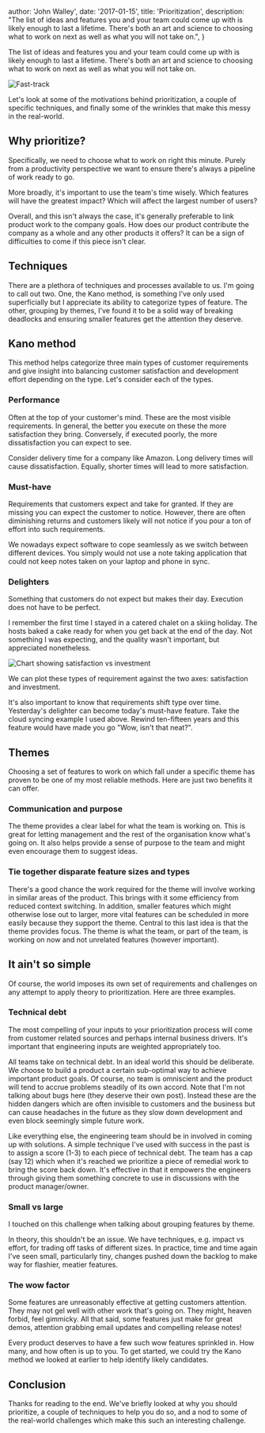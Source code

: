 
  author: 'John Walley',
  date: '2017-01-15',
  title: 'Prioritization',
  description:
    "The list of ideas and features you and your team could come up with is likely enough to last a lifetime. There's both an art and science to choosing what to work on next as well as what you will not take on.",
}


The list of ideas and features you and your team could come up with is likely enough to last a lifetime. There's both an art and science to choosing what to work on next as well as what you will not take on.

<Image src={fastTrack} alt="Fast-track" />

Let's look at some of the motivations behind prioritization, a couple of specific techniques, and finally some of the wrinkles that make this messy in the real-world.

## Why prioritize?

Specifically, we need to choose what to work on right this minute. Purely from a productivity perspective we want to ensure there's always a pipeline of work ready to go.

More broadly, it's important to use the team's time wisely. Which features will have the greatest impact? Which will affect the largest number of users?

Overall, and this isn't always the case, it's generally preferable to link product work to the company goals. How does our product contribute the company as a whole and any other products it offers? It can be a sign of difficulties to come if this piece isn't clear.

## Techniques

There are a plethora of techniques and processes available to us. I'm going to call out two. One, the Kano method, is something I've only used superficially but I appreciate its ability to categorize types of feature. The other, grouping by themes, I've found it to be a solid way of breaking deadlocks and ensuring smaller features get the attention they deserve.

## Kano method

This method helps categorize three main types of customer requirements and give insight into balancing customer satisfaction and development effort depending on the type. Let's consider each of the types.

### Performance

Often at the top of your customer's mind. These are the most visible requirements. In general, the better you execute on these the more satisfaction they bring. Conversely, if executed poorly, the more dissatisfaction you can expect to see.

Consider delivery time for a company like Amazon. Long delivery times will cause dissatisfaction. Equally, shorter times will lead to more satisfaction.

### Must-have

Requirements that customers expect and take for granted. If they are missing you can expect the customer to notice. However, there are often diminishing returns and customers likely will not notice if you pour a ton of effort into such requirements.

We nowadays expect software to cope seamlessly as we switch between different devices. You simply would not use a note taking application that could not keep notes taken on your laptop and phone in sync.

### Delighters

Something that customers do not expect but makes their day. Execution does not have to be perfect.

I remember the first time I stayed in a catered chalet on a skiing holiday. The hosts baked a cake ready for when you get back at the end of the day. Not something I was expecting, and the quality wasn't important, but appreciated nonetheless.

<Image src={diagram} alt="Chart showing satisfaction vs investment" />

We can plot these types of requirement against the two axes: satisfaction and investment.

It's also important to know that requirements shift type over time. Yesterday's delighter can become today's must-have feature. Take the cloud syncing example I used above. Rewind ten-fifteen years and this feature would have made you go "Wow, isn't that neat?".

## Themes

Choosing a set of features to work on which fall under a specific theme has proven to be one of my most reliable methods. Here are just two benefits it can offer.

### Communication and purpose

The theme provides a clear label for what the team is working on. This is great for letting management and the rest of the organisation know what's going on. It also helps provide a sense of purpose to the team and might even encourage them to suggest ideas.

### Tie together disparate feature sizes and types

There's a good chance the work required for the theme will involve working in similar areas of the product. This brings with it some efficiency from reduced context switching. In addition, smaller features which might otherwise lose out to larger, more vital features can be scheduled in more easily because they support the theme. Central to this last idea is that the theme provides focus. The theme is what the team, or part of the team, is working on now and not unrelated features (however important).

## It ain't so simple

Of course, the world imposes its own set of requirements and challenges on any attempt to apply theory to prioritization. Here are three examples.

### Technical debt

The most compelling of your inputs to your prioritization process will come from customer related sources and perhaps internal business drivers. It's important that engineering inputs are weighted appropriately too.

All teams take on technical debt. In an ideal world this should be deliberate. We choose to build a product a certain sub-optimal way to achieve important product goals. Of course, no team is omniscient and the product will tend to accrue problems steadily of its own accord. Note that I'm not talking about bugs here (they deserve their own post). Instead these are the hidden dangers which are often invisible to customers and the business but can cause headaches in the future as they slow down development and even block seemingly simple future work.

Like everything else, the engineering team should be in involved in coming up with solutions. A simple technique I've used with success in the past is to assign a score (1-3) to each piece of technical debt. The team has a cap (say 12) which when it's reached we prioritize a piece of remedial work to bring the score back down. It's effective in that it empowers the engineers through giving them something concrete to use in discussions with the product manager/owner.

### Small vs large

I touched on this challenge when talking about grouping features by theme.

In theory, this shouldn't be an issue. We have techniques, e.g. impact vs effort, for trading off tasks of different sizes. In practice, time and time again I've seen small, particularly tiny, changes pushed down the backlog to make way for flashier, meatier features.

### The wow factor

Some features are unreasonably effective at getting customers attention. They may not gel well with other work that's going on. They might, heaven forbid, feel gimmicky. All that said, some features just make for great demos, attention grabbing email updates and compelling release notes!

Every product deserves to have a few such wow features sprinkled in. How many, and how often is up to you. To get started, we could try the Kano method we looked at earlier to help identify likely candidates.

## Conclusion

Thanks for reading to the end. We've briefly looked at why you should prioritize, a couple of techniques to help you do so, and a nod to some of the real-world challenges which make this such an interesting challenge.
